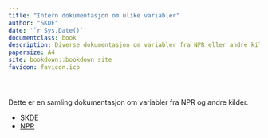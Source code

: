 ```yaml
---
title: "Intern dokumentasjon om ulike variabler"
author: "SKDE"
date: '`r Sys.Date()`'
documentclass: book
description: Diverse dokumentasjon om variabler fra NPR eller andre kilder
papersize: A4
site: bookdown::bookdown_site
favicon: favicon.ico
---
```


# {-}

Dette er en samling dokumentasjon om variabler fra NPR og andre kilder.

- [SKDE](#skde)
- [NPR](#npr)
